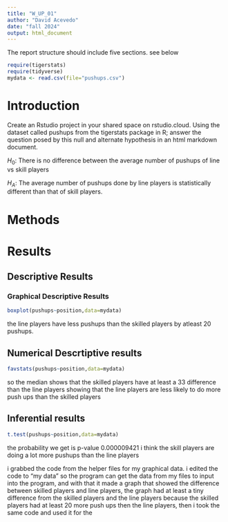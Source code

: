 ```yaml
---
title: "W_UP_01"
author: "David Acevedo"
date: "fall 2024"
output: html_document
---
```




The report structure should include five sections.  see below



```r
require(tigerstats)
require(tidyverse)
mydata <- read.csv(file="pushups.csv")
```

# Introduction

<!--In this section you explain what you are trying to show. Where did the data come from? What is the research or other question you are trying to answer?!-->

Create an Rstudio project in your shared space on rstudio.cloud.  Using the dataset called pushups from the tigerstats package in R; answer the question posed by this null and alternate hypothesis in an html markdown document.

$H_0$: There is no difference between the average number of pushups of line vs skill players

$H_A$: The average number of pushups done by line players is statistically different than that of skill players.

# Methods

<!--Decide on your methods: use "variable analysis" or other appropriate descriptors. Make sure to choose at least one graphical method and at least one numerical method.!-->

# Results

<!--Divide this section into two sub-sections: One for your descriptive results and one for your inferential results.!-->

## Descriptive Results

### Graphical Descriptive Results 

<!--Graphical results here. Make sure to show your code. Provide appropriate labels for axes, giving units if possible, and provide a good title for the graph, too. Use the graphical results to describe the patterns if any that exist in the data as focused toward the research question!-->
```r
boxplot(pushups~position,data=mydata)
```

the line players have less pushups than the skilled players by atleast 20 pushups. 

## Numerical Descrtiptive results

<!--State hypothesis clearly. Make sure your discussion of the inferential test covers all the aspects that the test output produces, such as test statistic, p-value etc. Make a decision about the null hypothesis, explain the assumptions on which the selected test/procedure was based, and why the chosen procedure satisfys the assumptions and is appropriate to answer the research question!-->
```r
favstats(pushups~position,data=mydata)
```
so the median shows that the skilled players have at least a 33 difference than the line players showing that the line players are less likely to do more push ups than the skilled players  


## Inferential  results 

```r
t.test(pushups~position,data=mydata)
```
the probability we get is p-value 0.000009421 i think the skill players are doing a lot more pushups than the line players  



i grabbed the code from the helper files for my graphical data. i edited the code to "my data" so the program can get the data from my files to input into the program, and with that it made a graph that showed the difference between skilled players and line players, the graph had at least a tiny difference from the skilled players and the line players because the skilled players had at least 20 more push ups then the line players, then i took the same code and used it for the  






